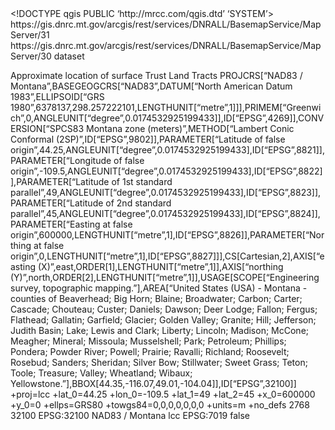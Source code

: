 <!DOCTYPE qgis PUBLIC 'http://mrcc.com/qgis.dtd' 'SYSTEM'>
<qgis version="3.32.0-Lima">
  <identifier>https://gis.dnrc.mt.gov/arcgis/rest/services/DNRALL/BasemapService/MapServer/31</identifier>
  <parentidentifier>https://gis.dnrc.mt.gov/arcgis/rest/services/DNRALL/BasemapService/MapServer/30</parentidentifier>
  <language></language>
  <type>dataset</type>
  <title>Trust Lands Surface Tracts by Trustee</title>
  <abstract>Approximate location of surface Trust Land Tracts</abstract>
  <links>
    <link format="" size="" type="WWW:LINK" description="" name="Source" url="https://gis.dnrc.mt.gov/arcgis/rest/services/DNRALL/BasemapService/MapServer/31" mimeType=""/>
  </links>
  <dates/>
  <fees></fees>
  <encoding></encoding>
  <crs>
    <spatialrefsys nativeFormat="Wkt">
      <wkt>PROJCRS["NAD83 / Montana",BASEGEOGCRS["NAD83",DATUM["North American Datum 1983",ELLIPSOID["GRS 1980",6378137,298.257222101,LENGTHUNIT["metre",1]]],PRIMEM["Greenwich",0,ANGLEUNIT["degree",0.0174532925199433]],ID["EPSG",4269]],CONVERSION["SPCS83 Montana zone (meters)",METHOD["Lambert Conic Conformal (2SP)",ID["EPSG",9802]],PARAMETER["Latitude of false origin",44.25,ANGLEUNIT["degree",0.0174532925199433],ID["EPSG",8821]],PARAMETER["Longitude of false origin",-109.5,ANGLEUNIT["degree",0.0174532925199433],ID["EPSG",8822]],PARAMETER["Latitude of 1st standard parallel",49,ANGLEUNIT["degree",0.0174532925199433],ID["EPSG",8823]],PARAMETER["Latitude of 2nd standard parallel",45,ANGLEUNIT["degree",0.0174532925199433],ID["EPSG",8824]],PARAMETER["Easting at false origin",600000,LENGTHUNIT["metre",1],ID["EPSG",8826]],PARAMETER["Northing at false origin",0,LENGTHUNIT["metre",1],ID["EPSG",8827]]],CS[Cartesian,2],AXIS["easting (X)",east,ORDER[1],LENGTHUNIT["metre",1]],AXIS["northing (Y)",north,ORDER[2],LENGTHUNIT["metre",1]],USAGE[SCOPE["Engineering survey, topographic mapping."],AREA["United States (USA) - Montana - counties of Beaverhead; Big Horn; Blaine; Broadwater; Carbon; Carter; Cascade; Chouteau; Custer; Daniels; Dawson; Deer Lodge; Fallon; Fergus; Flathead; Gallatin; Garfield; Glacier; Golden Valley; Granite; Hill; Jefferson; Judith Basin; Lake; Lewis and Clark; Liberty; Lincoln; Madison; McCone; Meagher; Mineral; Missoula; Musselshell; Park; Petroleum; Phillips; Pondera; Powder River; Powell; Prairie; Ravalli; Richland; Roosevelt; Rosebud; Sanders; Sheridan; Silver Bow; Stillwater; Sweet Grass; Teton; Toole; Treasure; Valley; Wheatland; Wibaux; Yellowstone."],BBOX[44.35,-116.07,49.01,-104.04]],ID["EPSG",32100]]</wkt>
      <proj4>+proj=lcc +lat_0=44.25 +lon_0=-109.5 +lat_1=49 +lat_2=45 +x_0=600000 +y_0=0 +ellps=GRS80 +towgs84=0,0,0,0,0,0,0 +units=m +no_defs</proj4>
      <srsid>2768</srsid>
      <srid>32100</srid>
      <authid>EPSG:32100</authid>
      <description>NAD83 / Montana</description>
      <projectionacronym>lcc</projectionacronym>
      <ellipsoidacronym>EPSG:7019</ellipsoidacronym>
      <geographicflag>false</geographicflag>
    </spatialrefsys>
  </crs>
  <extent>
    <spatial dimensions="2" minz="0" minx="112547.29280000180006027" maxy="541300.68800000101327896" maxx="1028815.9853999987244606" crs="EPSG:32100" maxz="0" miny="26163.9351000003516674"/>
  </extent>
</qgis>
